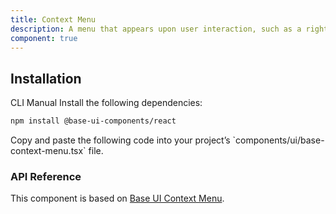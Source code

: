 ```yaml
---
title: Context Menu
description: A menu that appears upon user interaction, such as a right-click, providing contextual actions and options.
component: true
---
```


<ExamplePreview path="base-context-menu/default" />

## Installation

<Tabs defaultValue="cli">

<TabsList>
  <TabsTrigger value="cli">CLI</TabsTrigger>
  <TabsTrigger value="manual">Manual</TabsTrigger>
</TabsList>

<TabsContent value="cli">
  <CliCommands name="context-menu" />
</TabsContent>

<TabsContent value="manual">    
<Steps>

<Step>
Install the following dependencies:

```bash
npm install @base-ui-components/react
```

</Step>

<Step>
Copy and paste the following code into your project’s `components/ui/base-context-menu.tsx` file.

<ComponentPreview name="context-menu" />

</Step>

</Steps>

</TabsContent>

</Tabs>

### API Reference

This component is based on [Base UI Context Menu](https://base-ui.com/react/components/context-menu).
